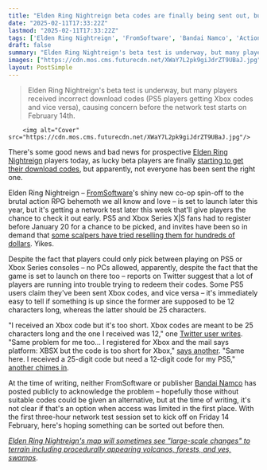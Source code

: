 ```yaml
---
title: "Elden Ring Nightreign beta codes are finally being sent out, but many PS5 and Xbox Series X players are reporting the same issue – they've seemingly got access to the wrong platform"
date: "2025-02-11T17:33:22Z"
lastmod: "2025-02-11T17:33:22Z"
tags: ['Elden Ring Nightreign', 'FromSoftware', 'Bandai Namco', 'Action RPG', 'Co-op', 'PS5', 'Xbox Series X|S', 'Beta', 'Network Test']
draft: false
summary: "Elden Ring Nightreign's beta test is underway, but many players received incorrect download codes (PS5 players getting Xbox codes and vice versa), causing concern before the network test starts on February 14th."
images: ["https://cdn.mos.cms.futurecdn.net/XWaY7L2pk9giJdrZT9UBaJ.jpg"]
layout: PostSimple
---
```

> Elden Ring Nightreign's beta test is underway, but many players received incorrect download codes (PS5 players getting Xbox codes and vice versa), causing concern before the network test starts on February 14th.


        <img alt="Cover" src="https://cdn.mos.cms.futurecdn.net/XWaY7L2pk9giJdrZT9UBaJ.jpg"/>
        
There's some good news and bad news for prospective [<u>Elden Ring Nightreign</u>](https://www.gamesradar.com/games/action-rpg/elden-ring-nightreign-guide/) players today, as lucky beta players are finally [<u>starting to get their download codes</u>](https://x.com/FromSoftUpdates/status/1889320181211476204), but apparently, not everyone has been sent the right one.

Elden Ring Nightreign – [FromSoftware](https://www.gamesradar.com/tag/fromsoftware/)'s shiny new co-op spin-off to the brutal action RPG behemoth we all know and love – is set to launch later this year, but it's getting a network test later this week that'll give players the chance to check it out early. PS5 and Xbox Series X|S fans had to register before January 20 for a chance to be picked, and invites have been so in demand that [<u>some scalpers have tried reselling them for hundreds of dollars</u>](https://www.gamesradar.com/games/co-op/elden-ring-nightreign-beta-invites-are-apparently-so-in-demand-scalpers-are-already-trying-to-resell-them-for-hundreds-of-dollars/). Yikes.

Despite the fact that players could only pick between playing on PS5 or Xbox Series consoles – no PCs allowed, apparently, despite the fact that the game is set to launch on there too – reports on Twitter suggest that a lot of players are running into trouble trying to redeem their codes. Some PS5 users claim they've been sent Xbox codes, and vice versa – it's immediately easy to tell if something is up since the former are supposed to be 12 characters long, whereas the latter should be 25 characters.

"I received an Xbox code but it's too short. Xbox codes are meant to be 25 characters long and the one I received was 12," one [<u>Twitter user writes</u>](https://x.com/LunaDaphnee/status/1889320600428011549). "Same problem for me too… I registered for Xbox and the mail says platform: XBSX but the code is too short for Xbox," [<u>says another</u>](https://x.com/StellaTaylor93/status/1889321790888972511). "Same here. I received a 25-digit code but need a 12-digit code for my PS5," [<u>another chimes in</u>](https://x.com/EdnaKra/status/1889322280032874831).

At the time of writing, neither FromSoftware or publisher [Bandai Namco](https://www.gamesradar.com/tag/bandai-namco/) has posted publicly to acknowledge the problem – hopefully those without suitable codes could be given an alternative, but at the time of writing, it's not clear if that's an option when access was limited in the first place. With the first three-hour network test session set to kick off on Friday 14 February, here's hoping something can be sorted out before then.

[<u><em>Elden Ring Nightreign's map will sometimes see "large-scale changes" to terrain including procedurally appearing volcanos, forests, and yes, swamps</em></u>](https://www.gamesradar.com/games/action-rpg/elden-ring-nightreigns-map-will-sometimes-see-large-scale-changes-to-terrain-including-procedurally-appearing-volcanos-forests-and-yes-swamps/).
        